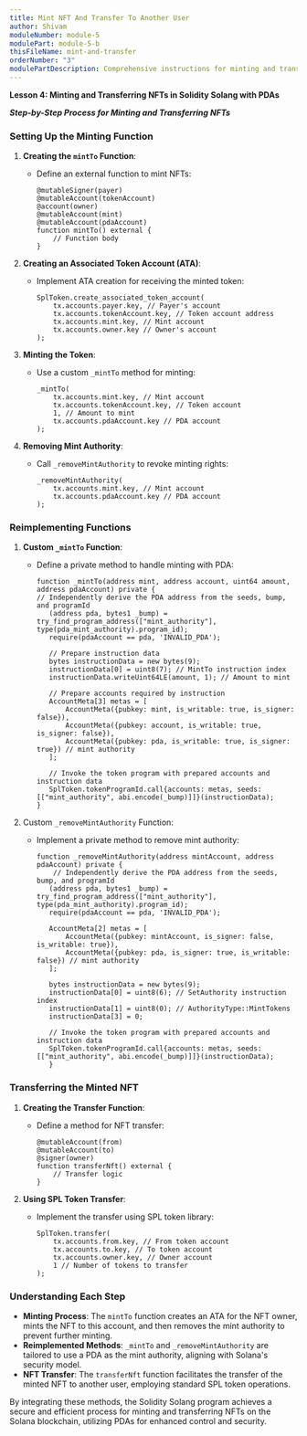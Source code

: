 ```yaml
---
title: Mint NFT And Transfer To Another User
author: Shivam
moduleNumber: module-5
modulePart: module-5-b
thisFileName: mint-and-transfer
orderNumber: "3"
modulePartDescription: Comprehensive instructions for minting and transferring NFTs using a Solidity Solang program with PDAs as mint authorities.
---
```


**Lesson 4: Minting and Transferring NFTs in Solidity Solang with PDAs**

***Step-by-Step Process for Minting and Transferring NFTs***

### Setting Up the Minting Function

1. **Creating the `mintTo` Function**:
   - Define an external function to mint NFTs:
     ```solidity
     @mutableSigner(payer)
     @mutableAccount(tokenAccount)
     @account(owner)
     @mutableAccount(mint)
     @mutableAccount(pdaAccount)
     function mintTo() external {
         // Function body
     }
     ```

2. **Creating an Associated Token Account (ATA)**:
   - Implement ATA creation for receiving the minted token:
     ```solidity
     SplToken.create_associated_token_account(
         tx.accounts.payer.key, // Payer's account
         tx.accounts.tokenAccount.key, // Token account address
         tx.accounts.mint.key, // Mint account
         tx.accounts.owner.key // Owner's account
     );
     ```

3. **Minting the Token**:
   - Use a custom `_mintTo` method for minting:
     ```solidity
     _mintTo(
         tx.accounts.mint.key, // Mint account
         tx.accounts.tokenAccount.key, // Token account
         1, // Amount to mint
         tx.accounts.pdaAccount.key // PDA account
     );
     ```

4. **Removing Mint Authority**:
   - Call `_removeMintAuthority` to revoke minting rights:
     ```solidity
     _removeMintAuthority(
         tx.accounts.mint.key, // Mint account
         tx.accounts.pdaAccount.key // PDA account
     );
     ```

### Reimplementing Functions

1. **Custom `_mintTo` Function**:
   - Define a private method to handle minting with PDA:
     ```solidity
     function _mintTo(address mint, address account, uint64 amount, address pdaAccount) private {
     // Independently derive the PDA address from the seeds, bump, and programId
        (address pda, bytes1 _bump) = try_find_program_address(["mint_authority"], type(pda_mint_authority).program_id);
        require(pdaAccount == pda, 'INVALID_PDA');

        // Prepare instruction data
        bytes instructionData = new bytes(9);
        instructionData[0] = uint8(7); // MintTo instruction index
        instructionData.writeUint64LE(amount, 1); // Amount to mint

        // Prepare accounts required by instruction
        AccountMeta[3] metas = [
            AccountMeta({pubkey: mint, is_writable: true, is_signer: false}),
            AccountMeta({pubkey: account, is_writable: true, is_signer: false}),
            AccountMeta({pubkey: pda, is_writable: true, is_signer: true}) // mint authority
        ];

        // Invoke the token program with prepared accounts and instruction data
        SplToken.tokenProgramId.call{accounts: metas, seeds: [["mint_authority", abi.encode(_bump)]]}(instructionData);
     }
     ```

2. Custom `_removeMintAuthority` Function:

   - Implement a private method to remove mint authority:

     ```solidity
     function _removeMintAuthority(address mintAccount, address pdaAccount) private {
         // Independently derive the PDA address from the seeds, bump, and programId
        (address pda, bytes1 _bump) = try_find_program_address(["mint_authority"], type(pda_mint_authority).program_id);
        require(pdaAccount == pda, 'INVALID_PDA');

		AccountMeta[2] metas = [
			AccountMeta({pubkey: mintAccount, is_signer: false, is_writable: true}),
			AccountMeta({pubkey: pda, is_signer: true, is_writable: false}) // mint authority
		];

		bytes instructionData = new bytes(9);
		instructionData[0] = uint8(6); // SetAuthority instruction index
		instructionData[1] = uint8(0); // AuthorityType::MintTokens
		instructionData[3] = 0;

        // Invoke the token program with prepared accounts and instruction data
        SplToken.tokenProgramId.call{accounts: metas, seeds: [["mint_authority", abi.encode(_bump)]]}(instructionData);
        }
     ```

### Transferring the Minted NFT

1. **Creating the Transfer Function**:
   - Define a method for NFT transfer:
     ```solidity
     @mutableAccount(from)
     @mutableAccount(to)
     @signer(owner)
     function transferNft() external {
         // Transfer logic
     }
     ```

2. **Using SPL Token Transfer**:
   - Implement the transfer using SPL token library:
     ```solidity
     SplToken.transfer(
         tx.accounts.from.key, // From token account
         tx.accounts.to.key, // To token account
         tx.accounts.owner.key, // Owner account
         1 // Number of tokens to transfer
     );
     ```

### Understanding Each Step

- **Minting Process**: The `mintTo` function creates an ATA for the NFT owner, mints the NFT to this account, and then removes the mint authority to prevent further minting.
- **Reimplemented Methods**: `_mintTo` and `_removeMintAuthority` are tailored to use a PDA as the mint authority, aligning with Solana's security model.
- **NFT Transfer**: The `transferNft` function facilitates the transfer of the minted NFT to another user, employing standard SPL token operations.

By integrating these methods, the Solidity Solang program achieves a secure and efficient process for minting and transferring NFTs on the Solana blockchain, utilizing PDAs for enhanced control and security.